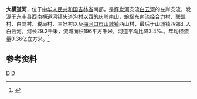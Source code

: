 '''大横道河'''，位于[[中华人民共和国|中华人民共和国]][[吉林省|吉林省]]南部，是[[辉发河|辉发河]]支流[[白云河_(辉发河)|白云河]]的左岸支流，发源于[[东丰县|东丰县]]西南[[横道河镇|横道河镇]]头道沟村以西的庆岭南山，蜿蜒东南流经合力村、联盟村、白蒿村、税局村、三好村以及[[梅河口市|梅河口市]][[山城镇_(梅河口市)|山城镇]]西山村，最后于山城镇西郊汇入白云河。河长29.2千米，流域面积196平方千米，河道平均比降3.4‰。年均径流量0.36亿立方米。<ref name="中国河湖大典">{{cite book zh |author=《[[中国河湖大典|中国河湖大典]]》编纂委员会 |title=《中国河湖大典·黑龙江、辽河卷》 |format=M |edition=1 |location=北京 |publisher=中国水利水电出版社 |date=2014年4月 |pages=131页 |id= ISBN 978-7-5170-1950-3}}</ref>
==参考资料==
{{reflist}}


[[Category:松花江水系|D]]
[[Category:吉林河流|D]]